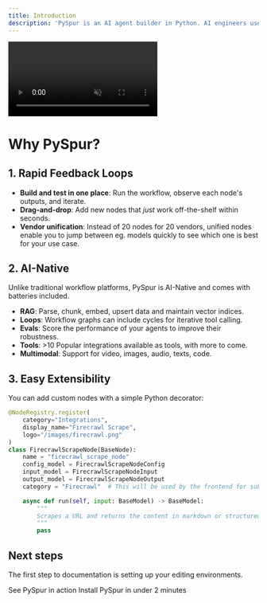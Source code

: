 ```yaml
---
title: Introduction
description: 'PySpur is an AI agent builder in Python. AI engineers use it to build agents, execute them step-by-step and inspect past runs.'
---
```


<video
controls
  muted
  loop
  playsInline
  className="block dark:hidden w-full aspect-video" src="/images/hero-light.mp4" />
<video
controls
  muted
  loop
  playsInline className="hidden dark:block w-full aspect-video" src="/images/hero-dark.mp4" />


# Why PySpur?

## 1. Rapid Feedback Loops

* **Build and test in one place**: Run the workflow, observe each node's outputs, and iterate.
* **Drag-and-drop**: Add new nodes that *just* work off-the-shelf within seconds.
* **Vendor unification**: Instead of 20 nodes for 20 vendors, unified nodes enable you to jump between eg. models quickly to see which one is best for your use case.

## 2. AI-Native

Unlike traditional workflow platforms, PySpur is AI-Native and comes with batteries included.

* **RAG**: Parse, chunk, embed, upsert data and maintain vector indices.
* **Loops**: Workflow graphs can include cycles for iterative tool calling.
* **Evals**: Score the performance of your agents to improve their robustness.
* **Tools**: >10 Popular integrations available as tools, with more to come.
* **Multimodal**: Support for video, images, audio, texts, code.

## 3. Easy Extensibility

You can add custom nodes with a simple Python decorator:

```python
@NodeRegistry.register(
    category="Integrations",
    display_name="Firecrawl Scrape",
    logo="/images/firecrawl.png"
)
class FirecrawlScrapeNode(BaseNode):
    name = "firecrawl_scrape_node"
    config_model = FirecrawlScrapeNodeConfig
    input_model = FirecrawlScrapeNodeInput
    output_model = FirecrawlScrapeNodeOutput
    category = "Firecrawl"  # This will be used by the frontend for subcategory grouping

    async def run(self, input: BaseModel) -> BaseModel:
        """
        Scrapes a URL and returns the content in markdown or structured format.
        """
        pass
```

## Next steps

The first step to documentation is setting up your editing environments.

<CardGroup cols={2}>
  <Card
    title="Example Walkthrough"
    icon="play"
    href="https://docs.pyspur.dev/example"
  >
    See PySpur in action
  </Card>
  <Card
    title="Quickstart"
    icon="rocket"
    href="https://docs.pyspur.dev/quickstart"
  >
    Install PySpur in under 2 minutes
  </Card>
</CardGroup>
